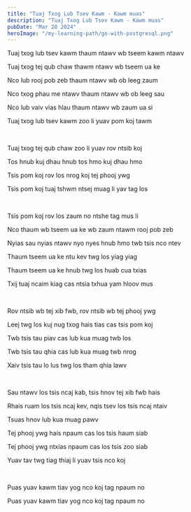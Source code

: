 ```yaml
---
title: "Tuaj Txog Lub Tsev Kawm - Kawm muas"
description: "Tuaj Txog Lub Tsev Kawm - Kawm muas"
pubDate: "Mar 20 2024"
heroImage: "/my-learning-path/go-with-postgresql.png"
---
```


Tuaj txog lub tsev kawm thaum ntawv wb tseem kawm ntawv

Tuaj txog tej qub chaw thawm ntawv wb tseem ua ke

Nco lub rooj pob zeb thaum ntawv wb ob leeg zaum

Nco txog phau me ntawv thaum ntawv wb ob leeg sau

Nco lub vaiv vias hlau thaum ntawv wb zaum ua si

Tuaj txog lub tsev kawm zoo li yuav pom koj tawm

<br />

Tuaj txog tej qub chaw zoo li yuav rov ntsib koj

Tos hnub kuj dhau hnub tos hmo kuj dhau hmo

Tsis pom koj rov los nrog koj tej phooj ywg

Tsis pom koj tuaj tshwm ntsej muag li yav tag los

<br />

Tsis pom koj rov los zaum no ntshe tag mus li

Nco thaum wb tseem ua ke wb zaum ntawm rooj pob zeb

Nyias sau nyias ntawv nyo nyes hnub hmo twb tsis nco ntev

Thaum tseem ua ke ntu kev twg los yiag yiag

Thaum tseem ua ke hnub twg los huab cua txias

Txij tuaj ncaim kiag cas ntsia txhua yam hloov mus

<br />

Rov ntsib wb tej xib fwb, rov ntsib wb tej phooj ywg

Leej twg los kuj nug txog hais tias cas tsis pom koj

Twb tsis tau piav cas lub kua muag twb los

Twb tsis tau qhia cas lub kua muag twb nrog

Xaiv tsis tau lo lus twg los tham qhia lawv

<br />

Sau ntawv los tsis ncaj kab, tsis hnov tej xib fwb hais

Rhais ruam los tsis ncaj kev, nqis tsev los tsis ncaj ntaiv

Tsuas hnov lub kua muag pawv

Tej phooj ywg hais npaum cas los tsis haum siab

Tej phooj ywg ntxias npaum cas los tsis zoo siab

Yuav tav twg tiag thiaj li yuav tsis nco koj

<br />

Puas yuav kawm tiav yog nco koj tag npaum no

Puas yuav kawm tiav yog nco koj tag npaum no